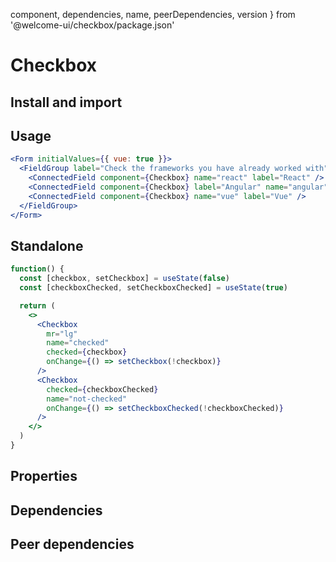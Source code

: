 
  component,
  dependencies,
  name,
  peerDependencies,
  version
} from '@welcome-ui/checkbox/package.json'

# Checkbox

<tagversion version={version} name={name} component={component} />

## Install and import

<usage component={component} name={name} peerDependencies={peerDependencies} />

## Usage

```jsx
<Form initialValues={{ vue: true }}>
  <FieldGroup label="Check the frameworks you have already worked with">
    <ConnectedField component={Checkbox} name="react" label="React" />
    <ConnectedField component={Checkbox} label="Angular" name="angular" id="angular_custom_id" />
    <ConnectedField component={Checkbox} name="vue" label="Vue" />
  </FieldGroup>
</Form>
```

## Standalone

```jsx
function() {
  const [checkbox, setCheckbox] = useState(false)
  const [checkboxChecked, setCheckboxChecked] = useState(true)

  return (
    <>
      <Checkbox
        mr="lg"
        name="checked"
        checked={checkbox}
        onChange={() => setCheckbox(!checkbox)}
      />
      <Checkbox
        checked={checkboxChecked}
        name="not-checked"
        onChange={() => setCheckboxChecked(!checkboxChecked)}
      />
    </>
  )
}
```

## Properties

<props propTypes={props.propTypes.Checkbox} />

## Dependencies

<dependencies dependencies={dependencies} />

## Peer dependencies

<dependencies dependencies={peerDependencies} />
